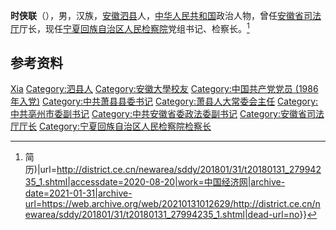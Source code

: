 '''时侠联'''（{{bd|1962年|7月||catIdx=Shi时}}），男，汉族，[[安徽|安徽]][[泗县|泗县]]人，[[中华人民共和国|中华人民共和国]]政治人物，曾任[[安徽省司法厅|安徽省司法厅]]厅长，现任[[宁夏回族自治区人民检察院|宁夏回族自治区人民检察院]]党组书记、检察长。<ref>{{Cite web|title=沙闻麟当选宁夏自治区高院院长 时侠联当选检察院检察长(图{{!}}简历)|url=http://district.ce.cn/newarea/sddy/201801/31/t20180131_27994235_1.shtml|accessdate=2020-08-20|work=中国经济网|archive-date=2021-01-31|archive-url=https://web.archive.org/web/20210131012629/http://district.ce.cn/newarea/sddy/201801/31/t20180131_27994235_1.shtml|dead-url=no}}</ref>

== 参考资料 ==
{{reflist}}

{{中国人物小作品}}
{{宁夏回族自治区领导人}}

{{Authority control}}
{{DEFAULTSORT:Shi时}}
[[Category:时姓|Xia]]
[[Category:泗县人|Category:泗县人]]
[[Category:安徽大學校友|Category:安徽大學校友]]
[[Category:中国共产党党员_(1986年入党)|Category:中国共产党党员 (1986年入党)]]
[[Category:中共萧县县委书记|Category:中共萧县县委书记]]
[[Category:萧县人大常委会主任|Category:萧县人大常委会主任]]
[[Category:中共亳州市委副书记|Category:中共亳州市委副书记]]
[[Category:中共安徽省委政法委副书记|Category:中共安徽省委政法委副书记]]
[[Category:安徽省司法厅厅长|Category:安徽省司法厅厅长]]
[[Category:宁夏回族自治区人民检察院检察长|Category:宁夏回族自治区人民检察院检察长]]